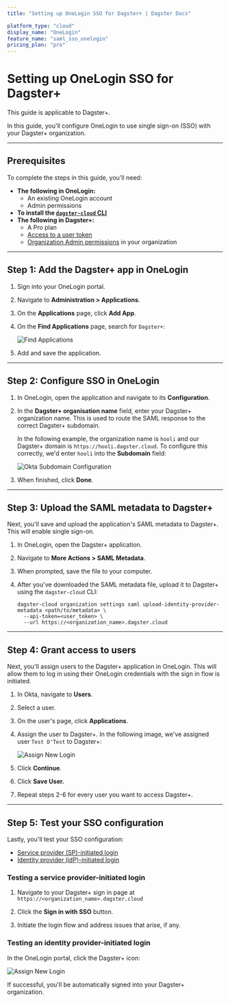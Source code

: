 ```yaml
---
title: "Setting up OneLogin SSO for Dagster+ | Dagster Docs"

platform_type: "cloud"
display_name: "OneLogin"
feature_name: "saml_sso_onelogin"
pricing_plan: "pro"
---
```


# Setting up OneLogin SSO for Dagster+

<Note>This guide is applicable to Dagster+.</Note>

In this guide, you'll configure OneLogin to use single sign-on (SSO) with your Dagster+ organization.

---

## Prerequisites

To complete the steps in this guide, you'll need:

- **The following in OneLogin:**
  - An existing OneLogin account
  - Admin permissions
- **To install the [`dagster-cloud` CLI](/dagster-plus/managing-deployments/dagster-cloud-cli)**
- **The following in Dagster+:**
  - A Pro plan
  - [Access to a user token](/dagster-plus/account/managing-user-agent-tokens#managing-user-tokens)
  - [Organization Admin permissions](/dagster-plus/account/managing-users/managing-user-roles-permissions#user-permissions-reference) in your organization

---

## Step 1: Add the Dagster+ app in OneLogin

1. Sign into your OneLogin portal.

2. Navigate to **Administration > Applications**.

3. On the **Applications** page, click **Add App**.

4. On the **Find Applications** page, search for `Dagster+`:

   <Image
   alt="Find Applications"
   src="/images/dagster-cloud/sso/onelogin/find_applications.png"
   width={1002}
   height={242}
   />

5. Add and save the application.

---

## Step 2: Configure SSO in OneLogin

1. In OneLogin, open the application and navigate to its **Configuration**.

2. In the **Dagster+ organisation name** field, enter your Dagster+ organization name. This is used to route the SAML response to the correct Dagster+ subdomain.

   In the following example, the organization name is `hooli` and our Dagster+ domain is `https://hooli.dagster.cloud`. To configure this correctly, we'd enter `hooli` into the **Subdomain** field:

   <Image
   alt="Okta Subdomain Configuration"
   src="/images/dagster-cloud/sso/okta/subdomain_configuration.jpg"
   width={2560}
   height={1437}
   />

3. When finished, click **Done**.

---

## Step 3: Upload the SAML metadata to Dagster+

Next, you'll save and upload the application's SAML metadata to Dagster+. This will enable single sign-on.

1. In OneLogin, open the Dagster+ application.

2. Navigate to **More Actions > SAML Metadata**.

3. When prompted, save the file to your computer.

4. After you've downloaded the SAML metadata file, upload it to Dagster+ using the `dagster-cloud` CLI:

   ```shell
   dagster-cloud organization settings saml upload-identity-provider-metadata <path/to/metadata> \
     --api-token=<user_token> \
     --url https://<organization_name>.dagster.cloud
   ```

---

## Step 4: Grant access to users

Next, you'll assign users to the Dagster+ application in OneLogin. This will allow them to log in using their OneLogin credentials with the sign in flow is initiated.

1. In Okta, navigate to **Users**.

2. Select a user.

3. On the user's page, click **Applications**.

4. Assign the user to Dagster+. In the following image, we've assigned user `Test D'Test` to Dagster+:

   <Image
   alt="Assign New Login"
   src="/images/dagster-cloud/sso/onelogin/new_login.png"
   width={1202}
   height={436}
   />

5. Click **Continue**.

6. Click **Save User.**

7. Repeat steps 2-6 for every user you want to access Dagster+.

---

## Step 5: Test your SSO configuration

Lastly, you'll test your SSO configuration:

- [Service provider (SP)-initiated login](#testing-a-service-provider-initiated-login)
- [Identity provider (idP)-initiated login](#testing-an-identity-provider-initiated-login)

### Testing a service provider-initiated login

1. Navigate to your Dagster+ sign in page at `https://<organization_name>.dagster.cloud`

2. Click the **Sign in with SSO** button.

3. Initiate the login flow and address issues that arise, if any.

### Testing an identity provider-initiated login

In the OneLogin portal, click the Dagster+ icon:

<Image
alt="Assign New Login"
src="/images/dagster-cloud/sso/onelogin/onelogin_login.png"
width={2110}
height={809}
/>

If successful, you'll be automatically signed into your Dagster+ organization.
